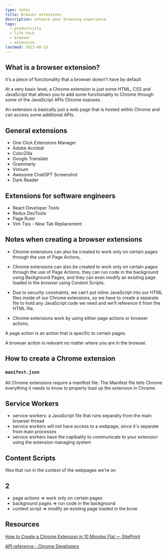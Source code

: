 ```yaml
---
type: notes
title: browser extensions
description: enhance your browsing experience
tags:
  - productivity
  - life hack
  - browser
  - extension
lastmod: 2023-08-13
---
```


## What is a browser extension?

it's a piece of functionality that a browser doesn't have by default

At a very basic level, a Chrome extension is just some HTML, CSS and JavaScript that allows you to add some functionality to Chrome through some of the JavaScript APIs Chrome exposes.

An extension is basically just a web page that is hosted within Chrome and can access some additional APIs.

## General extensions

- One Click Extensions Manager
- Adobe Acrobat
- ColorZilla
- Google Translate
- Grammarly
- Vimium
- Awesome ChatGPT Screenshot
- Dark Reader

## Extensions for software engineers

- React Developer Tools
- Redux DevTools
- Page Ruler
- Vim Tips - New Tab Replacement

## Notes when creating a browser extensions

- Chrome extensions can also be created to work only on certain pages through the use of Page Actions,

- Chrome extensions can also be created to work only on certain pages through the use of Page Actions, they can run code in the background using Background Pages, and they can even modify an existing page loaded in the browser using Content Scripts. 

- Due to security constraints, we can’t put inline JavaScript into our HTML files inside of our Chrome extensions, so we have to create a separate file to hold any JavaScript code we need and we’ll reference it from the HTML file.

- Chrome extensions work by using either page actions or browser actions.

A page action is an action that is specific to certain pages.

A browser action is relevant no matter where you are in the browser.

## How to create a Chrome extension

### `manifest.json`
All Chrome extensions require a manifest file.
The Manifest file tells Chrome everything it needs to know to properly load up the extension in Chrome.

## Service Workers
- service workers: a JavaScript file that runs separatly from the main browser thread
- service workers will not have access to a webpage, since it's separate from main processes
- service workers have the capibality to communicate to your extension using the extension managing system

## Content Scripts

files that run in the context of the webpages we're on



## 2

- page actions => work only on certain pages
- background pages => run code in the background
- content script => modify an existing page loaded in the brow

## Resources

[How to Create a Chrome Extension in 10 Minutes Flat — SitePoint](https://www.sitepoint.com/create-chrome-extension-10-minutes-flat/)

[API reference - Chrome Developers](https://developer.chrome.com/docs/extensions/reference/)
